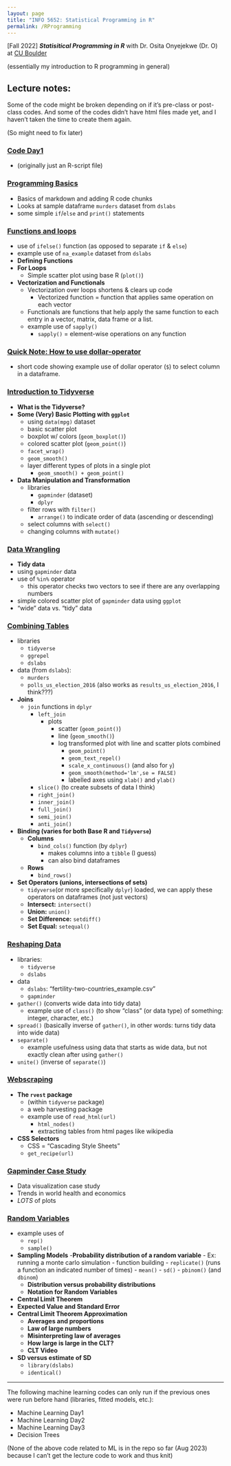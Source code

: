 ```yaml
---
layout: page
title: "INFO 5652: Statistical Programming in R"
permalink: /RProgramming
---
```


[Fall 2022] ***Statisitical Programming in R*** with Dr. Osita Onyejekwe (Dr. O) at [CU Boulder](../../CUB.qmd)

(essentially my introduction to R programming in general)

## Lecture notes:
Some of the code might be broken depending on if it's pre-class or post-class codes. 
And some of the codes didn't have html files made yet, and I haven't taken the time to create them again.


(So might need to fix later)

### [Code Day1](Lectures\Code-day1.qmd) 
- (originally just an R-script file)

### [Programming Basics](Lectures\Programming_Basics.Rmd)
- Basics of markdown and adding R code chunks
- Looks at sample dataframe `murders` dataset from `dslabs`
- some simple `if`/`else` and `print()` statements

### [Functions and loops](Lectures\FUnctions_and_loops_basics.Rmd)
- use of `ifelse()` function (as opposed to separate `if` & `else`)
- example use of `na_example` dataset from `dslabs`
- **Defining Functions**
- **For Loops**
    - Simple scatter plot using base R (`plot()`)
- **Vectorization and Functionals**
    - Vectorization over loops shortens & clears up code
        - Vectorized function = function that applies same operation on each vector
    - Functionals are functions that help apply the same function to each entry in a vector, matrix, data frame or a list.
    - example use of `sapply()`
        - `sapply()` = element-wise operations on any function

### [Quick Note: How to use dollar-operator](Lectures\Quick_notes.Rmd)
- short code showing example use of dollar operator (`$`) to select column in a dataframe.

### [Introduction to Tidyverse](Lectures\Introduction-to-the-Tidyvrse-Class-Lecture.Rmd)
- **What is the Tidyverse?**
- **Some (Very) Basic Plotting with `ggplot`**
    - using `data(mpg)` dataset
    - basic scatter plot 
    - boxplot w/ colors (`geom_boxplot()`)
    - colored scatter plot (`geom_point()`)
    - `facet_wrap()`
    - `geom_smooth()`
    - layer different types of plots in a single plot
        - `geom_smooth() + geom_point()`
- **Data Manipulation and Transformation**
    - libraries
        - `gapminder` (dataset)
        - `dplyr`
    - filter rows with `filter()`
        - `arrange()` to indicate order of data (ascending or descending)
    - select columns with `select()`
    - changing columns with `mutate()`

### [Data Wrangling](Lectures/Post-class_codes/Data-Wrangling-Post-Class-Codes.Rmd)
- **Tidy data**
- using `gapminder` data 
- use of `%in%` operator
    - this operator checks two vectors to see if there are any overlapping numbers
- simple colored scatter plot of `gapminder` data using `ggplot`
- "wide" data vs. "tidy" data

### [Combining Tables](Lectures\Lecture-Combining-Tables.Rmd)
- libraries
    - `tidyverse`
    - `ggrepel`
    - `dslabs`
- data (from `dslabs`): 
    - `murders`
    - `polls_us_election_2016` (also works as `results_us_election_2016`, I think???)
- **Joins**
    - `join` functions in `dplyr`
        - `left_join`
            - plots 
                - scatter (`geom_point()`) 
                - line (`geom_smooth()`) 
                - log transformed plot with line and scatter plots combined
                    - `geom_point()`
                    - `geom_text_repel()`
                    - `scale_x_continuous()` (and also for `y`)
                    - `geom_smooth(method='lm',se = FALSE)`
                    - labelled axes using `xlab()` and `ylab()`
        - `slice()` (to create subsets of data I think)
        - `right_join()`
        - `inner_join()`
        - `full_join()`
        - `semi_join()`
        - `anti_join()`
- **Binding (varies for both Base R and `Tidyverse`)**
    - **Columns**
        - `bind_cols()` function (by `dplyr`)
            - makes columns into a `tibble` (I guess)
            - can also bind dataframes
    - **Rows**
        - `bind_rows()`
- **Set Operators (unions, intersections of sets)**
    - `tidyverse`(or more specifically `dplyr`) loaded, we can apply these operators on dataframes (not just vectors)
    - **Intersect:** `intersect()`
    - **Union:** `union()`
    - **Set Difference:** `setdiff()`
    - **Set Equal:** `setequal()`

### [Reshaping Data](Lectures\Post-class_codes\Reshaping_Data_Post_Class_Codes.Rmd)
- libraries: 
    - `tidyverse`
    - `dslabs`
- data
    - `dslabs`: "fertility-two-countries_example.csv"
    - `gapminder`
- `gather()` (converts wide data into tidy data)
    - example use of `class()` (to show "class" (or data type) of something: integer, character, etc.)
- `spread()` (basically inverse of `gather()`, in other words: turns tidy data into wide data)
- `separate()` 
    - example usefulness using data that starts as wide data, but not exactly clean after using `gather()`
- `unite()` (inverse of `separate()`)

### [Webscraping](Lectures\Lecture-6-webscraping-Pre-Class-Codes.Rmd)
- **The `rvest` package**
    - (within `tidyverse` package)
    - a web harvesting package
    - example use of `read_html(url)`
        - `html_nodes()`
        - extracting tables from html pages like wikipedia
- **CSS Selectors**
    - CSS = "Cascading Style Sheets"
    - `get_recipe(url)`

### [Gapminder Case Study](Lectures\Lecture-7-Gapminder-Pre-Class-Codes.Rmd)
- Data visualization case study
- Trends in world health and economics
- *LOTS* of plots

### [Random Variables](Lectures\Random-Variables-Pre-Class-Codes.Rmd)
- example uses of 
    - `rep()`
    - `sample()` 
- **Sampling Models**
    -**Probability distribution of a random variable**
        - Ex: running a monte carlo simulation
        - function building
        - `replicate()` (runs a function an indicated number of times)
        - `mean()`
        - `sd()`
        - `pbinom()` (and `dbinom`)
    - **Distribution versus probability distributions**
    - **Notation for Random Variables**
- **Central Limit Theorem**
- **Expected Value and Standard Error**
- **Central Limit Theorem Approximation**
    - **Averages and proportions**
    - **Law of large numbers**
    - **Misinterpreting law of averages**
    - **How large is large in the CLT?**
    - **CLT Video**
- **SD versus estimate of SD**
    - `library(dslabs)`
    - `identical()`

---

The following machine learning codes can only run if the previous ones were run before hand (libraries, fitted models, etc.):

- Machine Learning Day1
- Machine Learning Day2
- Machine Learning Day3
- Decision Trees

(None of the above code related to ML is in the repo so far (Aug 2023) because I can't get the lecture code to work and thus knit)